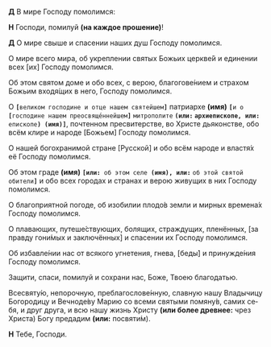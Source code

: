 **Д** В мире Господу помолимся:  

**Н** Господи, помилуй **(на каждое прошение)**!  

**Д** О мире свыше и спасении наших душ Господу по­мо­лимся.  

О мире всего мира, об укреплении святых Бо­жьих цер­кве́й и единении всех
<R>[</R>их<R>]</R> Господу помо­лим­ся.  

Об этом святом доме и обо всех, с верою, бла­го­го­ве́ни­ем и стра­хом Божьим входя́щих в него, Го­с­поду по­мо­лимся.  

О **`[`**`великом господине и отце нашем святейшем`**`]`** патриархе **(имя)** **`[`**`и о `**`[`**`господине нашем пре­освя­ще́н­нейшем`**`]`** ` митрополите ` **` (или: ` **` архи­епископе `**`, или: `**` епи­ско­пе `**`) (имя)]`**, почтенном пре­свитер­стве, во Хри­сте дья­кон­стве, обо всём клире и на­роде <R>[</R>Божьем<R>]</R> Го­спо­ду по­мо­лимся.  

О нашей богохранимой стране <R>[</R>Русской<R>]</R> и обо всём на­ро­де и властя́х её Господу помо­лимся.  

Об этом граде **(имя)** **`[или: `**` об этом селе `**` (имя), или:`** ` об этой святой обите­ли `**`]`** и обо всех городах и стра­нах и верою жи­ву­щих в них Господу помолимся.  

О благоприятной погоде, об изобилии плодо́в зем­ли и мирных вре­мена́х Господу помо­лимся.  

О плавающих, путеше́ствующих, болящих, стра­ж­ду­щих, пленённых, <R>[</R>за правду го­ни́мых и заключённых<R>]</R> и спа­се­нии их Го­споду помо­лимся.  

Об избавле́нии нас от всякого угнетения, гнева, <R>[</R>бе­ды́<R>]</R> и принуж­де́ния Господу помолимся.  

Защити, спаси, помилуй и сохрани нас, Боже, Тво­ею благодатью.  

Всесвяту́ю, непорочную, преблагослове́н­ную, славную нашу Вла­дычицу Богородицу и Веч­ноде́ву Ма­рию со всеми святыми помяну́в, са­мих се­бя, и друг друга, и всю нашу жизнь Хри­сту **(или более древнее:** чрез Христа<R>)</R> Богу пре­да­дим **(или:** посвяти́м<R>)</R>.  

**Н** Тебе, Господи.
